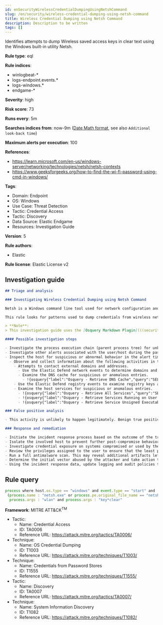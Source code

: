 ```yaml
---
id: enSecurityWirelessCredentialDumpingUsingNetshCommand
slug: /en/security/wireless-credential-dumping-using-netsh-command
title: Wireless Credential Dumping using Netsh Command
description: Description to be written
tags: []
---
```


<div id="wireless-credential-dumping-using-netsh-command"></div>

Identifies attempts to dump Wireless saved access keys in clear text using the Windows built-in utility Netsh.

**Rule type**: eql

**Rule indices**:

* winlogbeat-*
* logs-endpoint.events.*
* logs-windows.*
* endgame-*

**Severity**: high

**Risk score**: 73

**Runs every**: 5m

**Searches indices from**: now-9m ([Date Math format](((ref))/common-options.html#date-math), see also <DocLink id="enSecurityRulesUiCreate" section="set-the-rules-schedule">`Additional look-back time`</DocLink>)

**Maximum alerts per execution**: 100

**References**:

* https://learn.microsoft.com/en-us/windows-server/networking/technologies/netsh/netsh-contexts
* https://www.geeksforgeeks.org/how-to-find-the-wi-fi-password-using-cmd-in-windows/

**Tags**:

* Domain: Endpoint
* OS: Windows
* Use Case: Threat Detection
* Tactic: Credential Access
* Tactic: Discovery
* Data Source: Elastic Endgame
* Resources: Investigation Guide

**Version**: 5

**Rule authors**:

* Elastic

**Rule license**: Elastic License v2

## Investigation guide

```markdown
## Triage and analysis

### Investigating Wireless Credential Dumping using Netsh Command

Netsh is a Windows command line tool used for network configuration and troubleshooting. It enables the management of network settings and adapters, wireless network profiles, and other network-related tasks.

This rule looks for patterns used to dump credentials from wireless network profiles using Netsh, which can enable attackers to bring their own devices to the network.

> **Note**:
> This investigation guide uses the [Osquery Markdown Plugin](((security-guide))/invest-guide-run-osquery.html) introduced in Elastic Stack version 8.5.0. Older Elastic Stack versions will display unrendered Markdown in this guide.

#### Possible investigation steps

- Investigate the process execution chain (parent process tree) for unknown processes. Examine their executable files for prevalence, whether they are located in expected locations, and if they are signed with valid digital signatures.
- Investigate other alerts associated with the user/host during the past 48 hours.
- Inspect the host for suspicious or abnormal behavior in the alert timeframe:
  - Observe and collect information about the following activities in the alert subject host:
    - Attempts to contact external domains and addresses.
      - Use the Elastic Defend network events to determine domains and addresses contacted by the subject process by filtering by the process' `process.entity_id`.
      - Examine the DNS cache for suspicious or anomalous entries.
        - !{osquery{"label":"Osquery - Retrieve DNS Cache","query":"SELECT * FROM dns_cache"}}
    - Use the Elastic Defend registry events to examine registry keys accessed, modified, or created by the related processes in the process tree.
    - Examine the host services for suspicious or anomalous entries.
      - !{osquery{"label":"Osquery - Retrieve All Services","query":"SELECT description, display_name, name, path, pid, service_type, start_type, status, user_account FROM services"}}
      - !{osquery{"label":"Osquery - Retrieve Services Running on User Accounts","query":"SELECT description, display_name, name, path, pid, service_type, start_type, status, user_account FROM services WHERE\nNOT (user_account LIKE '%LocalSystem' OR user_account LIKE '%LocalService' OR user_account LIKE '%NetworkService' OR\nuser_account == null)\n"}}
      - !{osquery{"label":"Osquery - Retrieve Service Unsigned Executables with Virustotal Link","query":"SELECT concat('https://www.virustotal.com/gui/file/', sha1) AS VtLink, name, description, start_type, status, pid,\nservices.path FROM services JOIN authenticode ON services.path = authenticode.path OR services.module_path =\nauthenticode.path JOIN hash ON services.path = hash.path WHERE authenticode.result != 'trusted'\n"}}

### False positive analysis

- This activity is unlikely to happen legitimately. Benign true positives (B-TPs) can be added as exceptions if necessary.

### Response and remediation

- Initiate the incident response process based on the outcome of the triage.
- Isolate the involved host to prevent further post-compromise behavior.
- Investigate credential exposure on systems compromised or used by the attacker to ensure all compromised accounts are identified. Reset passwords for these accounts and other potentially compromised credentials, such as email, business systems, and web services.
- Review the privileges assigned to the user to ensure that the least privilege principle is being followed.
- Run a full antimalware scan. This may reveal additional artifacts left in the system, persistence mechanisms, and malware components.
- Determine the initial vector abused by the attacker and take action to prevent reinfection through the same vector.
- Using the incident response data, update logging and audit policies to improve the mean time to detect (MTTD) and the mean time to respond (MTTR).

```

## Rule query

```js
process where host.os.type == "windows" and event.type == "start" and
 (process.name : "netsh.exe" or process.pe.original_file_name == "netsh.exe") and
  process.args : "wlan" and process.args : "key*clear"

```

**Framework**: MITRE ATT&CK<sup>TM</sup>

* Tactic:
    * Name: Credential Access
    * ID: TA0006
    * Reference URL: https://attack.mitre.org/tactics/TA0006/
* Technique:
    * Name: OS Credential Dumping
    * ID: T1003
    * Reference URL: https://attack.mitre.org/techniques/T1003/
* Technique:
    * Name: Credentials from Password Stores
    * ID: T1555
    * Reference URL: https://attack.mitre.org/techniques/T1555/
* Tactic:
    * Name: Discovery
    * ID: TA0007
    * Reference URL: https://attack.mitre.org/tactics/TA0007/
* Technique:
    * Name: System Information Discovery
    * ID: T1082
    * Reference URL: https://attack.mitre.org/techniques/T1082/

